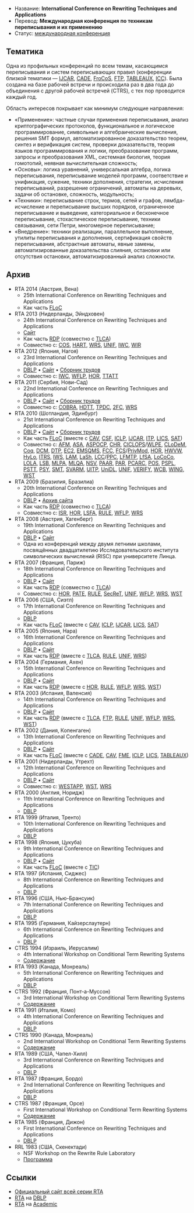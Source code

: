 * Название: '''International Conference on Rewriting Techniques and Applications'''
* Перевод: '''Международная конференция по техникам переписывания и их применению'''
* Статус: [[International-Conference|международная конференция]]

== Тематика ==
Одна из профильных конференций по всем темам, касающимся переписывания и систем переписывающих правил (конференции близкой тематики — [[IJCAR]], [[CADE]], [[FroCoS]], [[FTP]], [[TABLEAUX]], [[ICC]]). Была создана на базе рабочей встречи и происходила раз в два года до объединения с другой рабочей встречей (CTRS), с тех пор проводится каждый год.

Область интересов покрывает как минимум следующие направления:
* «Применение»: частные случаи применения переписывания, анализ криптографических протоколов, функциональное и логическое программирование, символьные и алгебраические вычисления, решения SMT формул, автоматизированное доказательство теорем, синтез и верификация систем, проверки доказательств, теория языков программирования и логики, преобразование программ, запросы и преобразования XML, системная биология, теория гомотопий, неявная вычислительная сложность;
* «Основы»: логика уравнений, универсальная алгебра, логика переписывания, переписывание моделей программ, соответствие и унификация, сужение, техники дополнения, стратегии, исчисления переписываний, разрешение ограничений, автоматы на деревьях, задачи об остановке, сложность, модульность;
* «Техники»: переписывание строк, термов, сетей и графов, лямбда-исчисление и переписывание высших порядков, ограниченное переписывание и выведение, категориальное и бесконечное переписывание, стохастическое переписывание, техники связывания, сети Петри, многомерное переписывание;
* «Внедрение»: техники реализации, параллельное выполнение, утилиты переписывания и дополнения, сертификация свойств переписывания, абстрактные автоматы, явные замены, автоматизированные доказательства слияния, остановки или отсутствия остановки, автоматизированный анализ сложности.

== Архив ==
* RTA 2014 (Австрия, Вена)
** 25th International Conference on Rewriting Techniques and Applications
** Как часть [[FLoC]]
* RTA 2013 (Нидерланды, Эйндховен)
** 24th International Conference on Rewriting Techniques and Applications
** [http://rta2013.few.vu.nl Сайт]
** Как часть [[RDP]] (совместно с [[TLCA]])
** Совместно с: [[COS]], [[HART]], [[WRS]], [[UNIF]], [[IWC]], [[WIR]]
* RTA 2012 (Япония, Нагоя)
** 23rd International Conference on Rewriting Techniques and Applications
** [http://dblp.uni-trier.de/db/conf/rta/rta2012.html DBLP] • [http://rta2012.trs.cm.is.nagoya-u.ac.jp/ Сайт] • [http://www.dagstuhl.de/dagpub/978-3-939897-38-5 Сборник трудов]
** Совместно с: [[IWC]], [[WFLP]], [[HOR]], [[TTATT]]
* RTA 2011 (Сербия, Нови-Сад)
** 22nd International Conference on Rewriting Techniques and Applications
** [http://dblp.uni-trier.de/db/conf/rta/rta2011.html DBLP] • [http://www.rdp2011.uns.ac.rs/rta/ Сайт] • [http://www.dagstuhl.de/dagpub/978-3-939897-30-9 Сборник трудов]
** Совместно с: [[COBRA]], [[HDTT]], [[TPDC]], [[2FC]], [[WRS]]
* RTA 2010 (Шотландия, Эдинбург)
** 21st International Conference on Rewriting Techniques and Applications
** [http://dblp.uni-trier.de/db/conf/rta/rta2010.html DBLP] • [http://web2.clarkson.edu/projects/carl/rta-2010/ Сайт] • [http://www.dagstuhl.de/dagpub/978-3-939897-18-7 Сборник трудов]
** Как часть [[FLoC]] (вместе с [[CAV]], [[CSF]], [[ICLP]], [[IJCAR]], [[ITP]], [[LICS]], [[SAT]])
** Совместно с: [[AFM]], [[ASA]], [[ASPOCP]], [[CHR]], [[CICLOPS]]/[[WLPE]], [[CLoDeM]], [[Coq]], [[DCM]], [[DTP]], [[EC2]], [[EMSQMS]], [[FCC]], [[FCS]]/[[PrivMod]], [[HOR]], [[HWVW]], [[HyLo]], [[ITRS]], [[IWS]], [[LAM]], [[LaSh]], [[LCC]]/[[PPC]], [[LFMTP]], [[LfSA]], [[LoCoCo]], [[LOLA]], [[LSB]], [[MLPA]], [[MLQA]], [[NSV]], [[PAAR]], [[PAR]], [[PCARC]], [[POS]], [[PSPL]], [[PSTT]], [[PSY]], [[SMT]], [[SVARM]], [[UITP]], [[UniDL]], [[UNIF]], [[VERIFY]], [[WCB]], [[WING]], [[WST]]
* RTA 2009 (Бразилия, Бразилиа)
** 20th International Conference on Rewriting Techniques and Applications
** [http://dblp.uni-trier.de/db/conf/rta/rta2009.html DBLP] • [http://web.archive.org/web/20110724214817/http://rdp09.cic.unb.br/rta.html Архив сайта]
** Как часть [[RDP]] (совместно с [[TLCA]])
** Совместно с: [[ISR]], [[HOR]], [[LSFA]], [[RULE]], [[WFLP]], [[WRS]]
* RTA 2008 (Австрия, Хагенберг)
** 19th International Conference on Rewriting Techniques and Applications
** [http://dblp.uni-trier.de/db/conf/rta/rta2008.html DBLP] • [http://www.risc.jku.at/conferences/rta2008/ Сайт]
** Одна из конференций между двумя летними школами, посвящённых двадцатилетию Исследовательского института символических вычислений (RISC) при университете Линца.
* RTA 2007 (Франция, Париж)
** 18th International Conference on Rewriting Techniques and Applications
** [http://dblp.uni-trier.de/db/conf/rta/rta2007.html DBLP] • [http://www.lsv.ens-cachan.fr/Events/rdp07/rta.html Сайт]
** Как часть [[RDP]] (совместно с [[TLCA]])
** Совместно с: [[HOR]], [[PATE]], [[RULE]], [[SecReT]], [[UNIF]], [[WFLP]], [[WRS]], [[WST]]
* RTA 2006 (США, Сиэтл)
** 17th International Conference on Rewriting Techniques and Applications
** [http://dblp.uni-trier.de/db/conf/rta/rta2006.html DBLP]
** Как часть [[FLoC]] (вместе с [[CAV]], [[ICLP]], [[IJCAR]], [[LICS]], [[SAT]])
* RTA 2005 (Япония, Нара)
** 16th International Conference on Rewriting Techniques and Applications
** [http://dblp.uni-trier.de/db/conf/rta/rta2005.html DBLP] • [http://verify.rwth-aachen.de/Events/RTA05/ Сайт]
** Как часть [[RDP]] (вместе с [[TLCA]], [[RULE]], [[UNIF]], [[WRS]])
* RTA 2004 (Германия, Ахен)
** 15th International Conference on Rewriting Techniques and Applications
** [http://dblp.uni-trier.de/db/conf/rta/rta2004.html DBLP] • [http://verify.rwth-aachen.de/Events/RTA04/ Сайт]
** Как часть [[RDP]] (вместе с [[HOR]], [[RULE]], [[WFLP]], [[WRS]], [[WST]])
* RTA 2003 (Испания, Валенсия)
** 14th International Conference on Rewriting Techniques and Applications
** [http://dblp.uni-trier.de/db/conf/rta/rta2003.html DBLP] • [http://users.dsic.upv.es/~rdp03/rta/ Сайт]
** Как часть [[RDP]] (вместе с [[TLCA]], [[FTP]], [[RULE]], [[UNIF]], [[WFLP]], [[WRS]], [[WST]])
* RTA 2002 (Дания, Копенгаген)
** 13th International Conference on Rewriting Techniques and Applications
** [http://dblp.uni-trier.de/db/conf/rta/rta2002.html DBLP] • [http://floc02.diku.dk/RTA/ Сайт]
** Как часть [[FLoC]] (вместе с [[CADE]], [[CAV]], [[FME]], [[ICLP]], [[LICS]], [[TABLEAUX]])
* RTA 2001 (Нидерланды, Утрехт)
** 12th International Conference on Rewriting Techniques and Applications
** [http://dblp.uni-trier.de/db/conf/rta/rta2001.html DBLP] • [http://rewriting.loria.fr/rta/documents/RTA-2001/ Сайт]
** Совместно с: [[WESTAPP]], [[WST]], [[WRS]]
* RTA 2000 (Англия, Норидж)
** 11th International Conference on Rewriting Techniques and Applications
** [http://dblp.uni-trier.de/db/conf/rta/rta2000.html DBLP]
* RTA 1999 (Италия, Тренто)
** 10th International Conference on Rewriting Techniques and Applications
** [http://dblp.uni-trier.de/db/conf/rta/rta99.html DBLP]
* RTA 1998 (Япония, Цукуба)
** 9th International Conference on Rewriting Techniques and Applications
** [http://dblp.uni-trier.de/db/conf/rta/rta98.html DBLP] • [http://www.score.is.tsukuba.ac.jp/rta98/ Сайт]
** Как часть [[FLoC]] (вместе с [[TIC]])
* RTA 1997 (Испания, Сиджес)
** 8th International Conference on Rewriting Techniques and Applications
** [http://dblp.uni-trier.de/db/conf/rta/rta97.html DBLP]
* RTA 1996 (США, Нью-Брансуик)
** 7th International Conference on Rewriting Techniques and Applications
** [http://dblp.uni-trier.de/db/conf/rta/rta96.html DBLP]
* RTA 1995 (Германия, Кайзерслаутерн)
** 6th International Conference on Rewriting Techniques and Applications
** [http://dblp.uni-trier.de/db/conf/rta/rta95.html DBLP]
* CTRS 1994 (Израиль, Иерусалим)
** 4th International Workshop on Conditional Term Rewriting Systems
** [http://rewriting.loria.fr/rta/documents/CTRS-1994_Contents.html Содержание]
* RTA 1993 (Канада, Монреаль)
** 5th International Conference on Rewriting Techniques and Applications
** [http://dblp.uni-trier.de/db/conf/rta/rta93.html DBLP]
* CTRS 1992 (Франция, Понт-а-Муссон)
** 3rd International Workshop on Conditional Term Rewriting Systems
** [http://rewriting.loria.fr/rta/documents/CTRS-1992_Contents.html Содержание]
* RTA 1991 (Италия, Комо)
** 4th International Conference on Rewriting Techniques and Applications
** [http://dblp.uni-trier.de/db/conf/rta/rta91.html DBLP]
* CTRS 1990 (Канада, Монреаль)
** 2nd International Workshop on Conditional Term Rewriting Systems
** [http://rewriting.loria.fr/rta/documents/CTRS-1990_Contents.html Содержание]
* RTA 1989 (США, Чапел-Хилл)
** 3rd International Conference on Rewriting Techniques and Applications
** [http://dblp.uni-trier.de/db/conf/rta/rta89.html DBLP]
* RTA 1987 (Франция, Бордо)
** 2nd International Conference on Rewriting Techniques and Applications
** [http://dblp.uni-trier.de/db/conf/rta/rta87.html DBLP]
* CTRS 1987 (Франция, Орсе)
** First International Workshop on Conditional Term Rewriting Systems
** [http://rewriting.loria.fr/rta/documents/CTRS-1987_Contents.html Содержание]
* RTA 1985 (Франция, Дижон)
** First International Conference on Rewriting Techniques and Applications
** [http://dblp.uni-trier.de/db/conf/rta/rta85.html DBLP]
* RRL 1983 (США, Скенектади)
** NSF Workshop on the Rewrite Rule Laboratory
** [http://rewriting.loria.fr/rta/documents/RRL-1983_Program.ps.gz Программа]

== Ссылки ==
* [http://rewriting.loria.fr/rta/ Официальный сайт всей серии RTA]
* [http://dblp.uni-trier.de/db/conf/rta/ RTA] на [[DBLP]]
* [http://academic.research.microsoft.com/Conference/246/ RTA] на [[Academic]]
